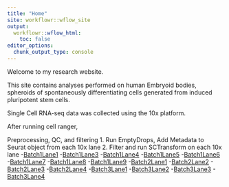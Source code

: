 ```yaml
---
title: "Home"
site: workflowr::wflow_site
output:
  workflowr::wflow_html:
    toc: false
editor_options:
  chunk_output_type: console
---
```


Welcome to my research website.

This site contains analyses performed on human Embryoid bodies, spheroids of spontaneously differentiating cells generated from induced pluripotent stem cells. 

Single Cell RNA-seq data was collected using the 10x platform.

After running cell ranger,

Preprocessing, QC, and filtering
1. Run EmptyDrops, Add Metadata to Seurat object from each 10x lane
2. Filter and run SCTransform on each 10x lane
      -[Batch1Lane1](SampleFilteringandSCT_Batch1Lane1.html)
      -[Batch1Lane3](SampleFilteringandSCT_Batch1Lane3.html)
      -[Batch1Lane4](SampleFilteringandSCT_Batch1Lane4.html)
      -[Batch1Lane5](SampleFilteringandSCT_Batch1Lane5.html)
      -[Batch1Lane6](SampleFilteringandSCT_Batch1Lane6.html)
      -[Batch1Lane7](SampleFilteringandSCT_Batch1Lane7.html)
      -[Batch1Lane8](SampleFilteringandSCT_Batch1Lane8.html)
      -[Batch1Lane9](SampleFilteringandSCT_Batch1Lane9.html)
      -[Batch2Lane1](SampleFilteringandSCT_Batch2Lane1.html)
      -[Batch2Lane2](SampleFilteringandSCT_Batch2Lane2.html)
      -[Batch2Lane3](SampleFilteringandSCT_Batch2Lane3.html)
      -[Batch2Lane4](SampleFilteringandSCT_Batch2Lane4.html)
      -[Batch3Lane1](SampleFilteringandSCT_Batch3Lane1.html)
      -[Batch3Lane2](SampleFilteringandSCT_Batch3Lane2.html)
      -[Batch3Lane3](SampleFilteringandSCT_Batch3Lane3.html)
      -[Batch3Lane4](SampleFilteringandSCT_Batch3Lane4.html)
      
      
      
